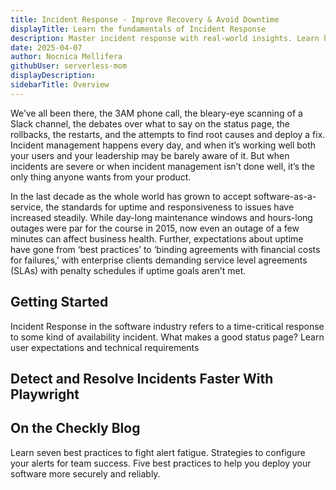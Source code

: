```yaml
---
title: Incident Response - Improve Recovery & Avoid Downtime
displayTitle: Learn the fundamentals of Incident Response
description: Master incident response with real-world insights. Learn how to reduce downtime, regain user trust, and build a resilient incident management workflow.
date: 2025-04-07
author: Nocnica Mellifera
githubUser: serverless-mom
displayDescription:
sidebarTitle: Overview
---
```


We’ve all been there, the 3AM phone call, the bleary-eye scanning of a Slack channel, the debates over what to say on the status page, the rollbacks, the restarts, and the attempts to find root causes and deploy a fix. Incident management happens every day, and when it’s working well both your users and your leadership may be barely aware of it. But when incidents are severe or when incident management isn’t done well, it’s the only thing anyone wants from your product.

In the last decade as the whole world has grown to accept software-as-a-service, the standards for uptime and responsiveness to issues have increased steadily. While day-long maintenance windows and hours-long outages were par for the course in 2015, now even an outage of a few minutes can affect business health.
Further, expectations about uptime have gone from ‘best practices’ to ‘binding agreements with financial costs for failures,’ with enterprise clients demanding service level agreements (SLAs) with penalty schedules if uptime goals aren’t met.

## Getting Started

<CardGroup cols={2}>
  <Card
    title="What is Incident Response?"
    href="/learn/incidents/what-is-incident-response/"
  >
    Incident Response in the software industry refers to a time-critical response to some kind of availability incident.
  </Card>
  <Card
    title="Anatomy of a Status Page"
    href="/learn/incidents/anatomy-of-a-status-page/"
  >
    What makes a good status page? Learn user expectations and technical requirements
  </Card>
</CardGroup>

## Detect and Resolve Incidents Faster With Playwright


## On the Checkly Blog

<CardGroup cols={3}>
  <Card
    title="How to Fight Alert Fatigue with Synthetic Monitoring"
    href="https://www.checklyhq.com/blog/alert-fatigue/"
  >
    Learn seven best practices to fight alert fatigue.
  </Card>
  <Card
    title="Making sure you get an alert for every detected failure"
    href="https://www.checklyhq.com/blog/never-miss-alerts/"
  >
    Strategies to configure your alerts for team success.
  </Card>
  <Card
    title="Software Deployment Best Practices for Modern Engineering Teams"
    href="https://www.checklyhq.com/blog/software-deployment-best-practices/"
  >
    Five best practices to help you deploy your software more securely and reliably.
  </Card>
</CardGroup>

